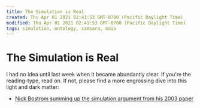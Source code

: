 ```yaml
---
title: The Simulation is Real
created: Thu Apr 01 2021 02:41:53 GMT-0700 (Pacific Daylight Time)
modified: Thu Apr 01 2021 02:41:53 GMT-0700 (Pacific Daylight Time)
tags: simulation, ontology, samsara, maia
---
```


# The Simulation is Real

I had no idea until last week when it became abundantly clear. If you're the reading-type, read on. If not, please find a more engrossing dive into this light and dark matter:

- [Nick Bostrom summing up the simulation argument from his 2003 paper](https://youtu.be/nnl6nY8YKHs)
